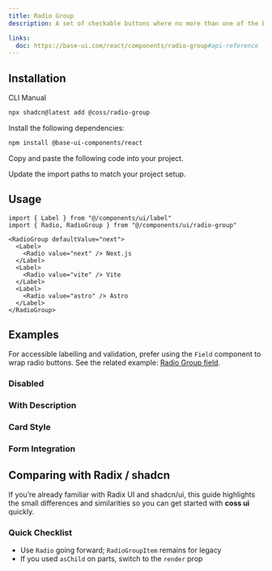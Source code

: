 ```yaml
---
title: Radio Group
description: A set of checkable buttons where no more than one of the buttons can be checked at a time.

links:
  doc: https://base-ui.com/react/components/radio-group#api-reference
---
```


<ComponentPreview name="radio-group-demo" />

## Installation

<CodeTabs>

<TabsList>
  <TabsTab value="cli">CLI</TabsTab>
  <TabsTab value="manual">Manual</TabsTab>
</TabsList>
<TabsPanel value="cli">

```bash
npx shadcn@latest add @coss/radio-group
```

</TabsPanel>

<TabsPanel value="manual">

<Steps>

<Step>Install the following dependencies:</Step>

```bash
npm install @base-ui-components/react
```

<Step>Copy and paste the following code into your project.</Step>

<ComponentSource name="radio-group" title="components/ui/radio-group.tsx" />

<Step>Update the import paths to match your project setup.</Step>

</Steps>

</TabsPanel>

</CodeTabs>

## Usage

```tsx
import { Label } from "@/components/ui/label"
import { Radio, RadioGroup } from "@/components/ui/radio-group"
```

```tsx
<RadioGroup defaultValue="next">
  <Label>
    <Radio value="next" /> Next.js
  </Label>
  <Label>
    <Radio value="vite" /> Vite
  </Label>
  <Label>
    <Radio value="astro" /> Astro
  </Label>
</RadioGroup>
```

## Examples

For accessible labelling and validation, prefer using the `Field` component to wrap radio buttons. See the related example: [Radio Group field](/ui/docs/components/field#radio-group-field).

### Disabled

<ComponentPreview name="radio-group-disabled" />

### With Description

<ComponentPreview name="radio-group-with-description" />

### Card Style

<ComponentPreview name="radio-group-card" />

### Form Integration

<ComponentPreview name="radio-group-form" />

## Comparing with Radix / shadcn

If you’re already familiar with Radix UI and shadcn/ui, this guide highlights the small differences and similarities so you can get started with **coss ui** quickly.

### Quick Checklist

- Use `Radio` going forward; `RadioGroupItem` remains for legacy
- If you used `asChild` on parts, switch to the `render` prop
